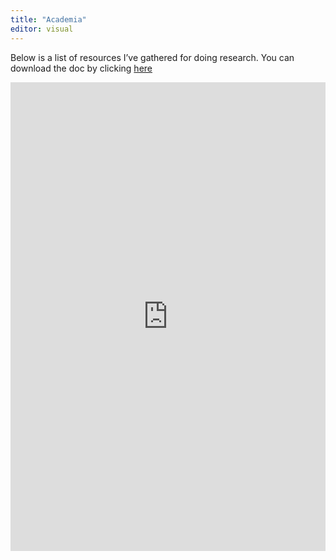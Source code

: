 ```yaml
---
title: "Academia"
editor: visual
---
```


Below is a list of resources I've gathered for doing research. You can download the doc by clicking [here](https://1drv.ms/w/s!AsOqrqp0wphPg_sgHBflgro7UkpwMA?e=nTDlrm)

<iframe width="100%" height="750" src="https://onedrive.live.com/embed?cid=4F98C274AAAEAAC3&resid=4F98C274AAAEAAC3%2164928&authkey=ADiIKISi8ZxfJ6k&em=2" width="476" height="288" frameborder="0" scrolling="no"></iframe>